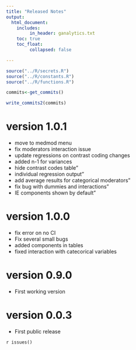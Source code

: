 ```yaml
---
title: "Released Notes"
output: 
  html_document:
    includes:
         in_header: ganalytics.txt
    toc: true
    toc_float:
         collapsed: false

---
```



```r
source("../R/secrets.R")
source("../R/constants.R")
source("../R/functions.R")

```

```r
commits<-get_commits()


```

```r
write_commits2(commits)

```



#  version 1.0.1 

* move to medmod menu                           
* fix moderators interaction issue          
* update regressions on contrast coding changes
* added n-1 for variances     
* hide contrast codes table"                     
* individual regression output"                  
* add average results for categorical moderators"
* fix bug with dummies and interactions"         
* IE components shown by default"                


#  version 1.0.0 

* fix error on no CI
* Fix several small bugs
* added components in tables
* fixed interaction with catecorical variables

#  version 0.9.0 

*  First working version

#  version 0.0.3 

* First public release 


`r issues()`
